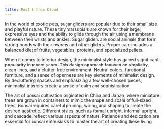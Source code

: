 ```yaml
---
title: Post 6 from Cloud
---
```

In the world of exotic pets, sugar gliders are popular due to their small size and playful nature. These tiny marsupials are known for their large, expressive eyes and the ability to glide through the air using a membrane between their wrists and ankles. Sugar gliders are social animals that form strong bonds with their owners and other gliders. Proper care includes a balanced diet of fruits, vegetables, proteins, and specialized pellets.

When it comes to interior design, the minimalist style has gained significant popularity in recent years. This design approach focuses on simplicity, clean lines, and a clutter-free environment. Neutral colors, functional furniture, and a sense of openness are key elements of minimalist design. By decluttering spaces and emphasizing a few well-chosen pieces, minimalist interiors create a sense of calm and sophistication.

The art of bonsai cultivation originated in China and Japan, where miniature trees are grown in containers to mimic the shape and scale of full-sized trees. Bonsai requires careful pruning, wiring, and shaping to create the desired aesthetic. Different styles, such as formal upright, informal upright, and cascade, reflect various aspects of nature. Patience and dedication are essential for bonsai enthusiasts to master the art of creating these living

